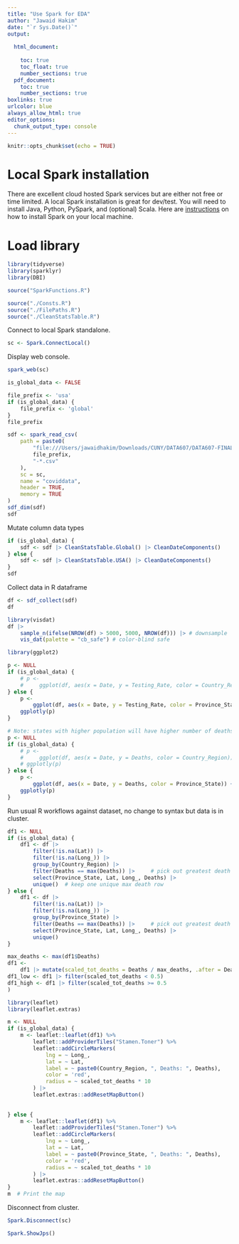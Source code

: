 ```yaml
---
title: "Use Spark for EDA"
author: "Jawaid Hakim"
date: "`r Sys.Date()`"
output:
  
  html_document:
    
    toc: true
    toc_float: true
    number_sections: true
  pdf_document: 
    toc: true
    number_sections: true
boxlinks: true
urlcolor: blue
always_allow_html: true
editor_options: 
  chunk_output_type: console
---
```


```r
knitr::opts_chunk$set(echo = TRUE)
```

# Local Spark installation

There are excellent cloud hosted Spark services but are either not free or time limited. A local Spark installation is great for dev/test. You will need to install Java, Python, PySpark, and (optional) Scala. Here are [instructions](https://sparkbyexamples.com/pyspark) on how to install Spark on your local machine.

# Load library

```r
library(tidyverse)
library(sparklyr)
library(DBI)
```

```r
source("SparkFunctions.R")
```

```r
source("./Consts.R")
source("./FilePaths.R")
source("./CleanStatsTable.R")
```

Connect to local Spark standalone.

```r
sc <- Spark.ConnectLocal()
```

Display web console.

```r
spark_web(sc)
```

```r
is_global_data <- FALSE
```


```r
file_prefix <- 'usa'
if (is_global_data) {
    file_prefix <- 'global'
}
file_prefix
```


```r
sdf <- spark_read_csv(
    path = paste0(
        "file:///Users/jawaidhakim/Downloads/CUNY/DATA607/DATA607-FINALPROJECT/data/processed/*/*/",
        file_prefix,
        "-*.csv"
    ),
    sc = sc,
    name = "coviddata",
    header = TRUE,
    memory = TRUE
)
sdf_dim(sdf)
sdf
```

Mutate column data types

```r
if (is_global_data) {
    sdf <- sdf |> CleanStatsTable.Global() |> CleanDateComponents()
} else {
    sdf <- sdf |> CleanStatsTable.USA() |> CleanDateComponents()
}
sdf
```

Collect data in R dataframe

```r
df <- sdf_collect(sdf)
df
```

```r
library(visdat)
df |>
    sample_n(ifelse(NROW(df) > 5000, 5000, NROW(df))) |> # downsample
    vis_dat(palette = "cb_safe") # color-blind safe 
```


```r
library(ggplot2)
```


```r
p <- NULL
if (is_global_data) {
    # p <-
    #     ggplot(df, aes(x = Date, y = Testing_Rate, color = Country_Region)) + geom_line()
} else {
    p <-
        ggplot(df, aes(x = Date, y = Testing_Rate, color = Province_State)) + geom_line()
    ggplotly(p)
}
```


```r
# Note: states with higher population will have higher number of deaths
p <- NULL
if (is_global_data) {
    # p <-
    #     ggplot(df, aes(x = Date, y = Deaths, color = Country_Region)) + geom_line()
    # ggplotly(p)
} else {
    p <-
        ggplot(df, aes(x = Date, y = Deaths, color = Province_State)) + geom_line()
    ggplotly(p)
}
```

Run usual R workflows against dataset, no change to syntax but data is in cluster.

```r
df1 <- NULL
if (is_global_data) {
    df1 <- df |>
        filter(!is.na(Lat)) |>
        filter(!is.na(Long_)) |>
        group_by(Country_Region) |>
        filter(Deaths == max(Deaths)) |>     # pick out greatest death count
        select(Province_State, Lat, Long_, Deaths) |>
        unique()  # keep one unique max death row       
} else {
    df1 <- df |>
        filter(!is.na(Lat)) |>
        filter(!is.na(Long_)) |>
        group_by(Province_State) |>
        filter(Deaths == max(Deaths)) |>     # pick out greatest death count
        select(Province_State, Lat, Long_, Deaths) |>
        unique()
}

max_deaths <- max(df1$Deaths)
df1 <-
    df1 |> mutate(scaled_tot_deaths = Deaths / max_deaths, .after = Deaths)
df1_low <- df1 |> filter(scaled_tot_deaths < 0.5)
df1_high <- df1 |> filter(scaled_tot_deaths >= 0.5
)
```


```r
library(leaflet)
library(leaflet.extras)
```


```r
m <- NULL
if (is_global_data) {
    m <- leaflet::leaflet(df1) %>%
        leaflet::addProviderTiles("Stamen.Toner") %>%
        leaflet::addCircleMarkers(
            lng = ~ Long_,
            lat = ~ Lat,
            label = ~ paste0(Country_Region, ", Deaths: ", Deaths),
            color = 'red',
            radius = ~ scaled_tot_deaths * 10
        ) |>
        leaflet.extras::addResetMapButton()
    
    
} else {
    m <- leaflet::leaflet(df1) %>%
        leaflet::addProviderTiles("Stamen.Toner") %>%
        leaflet::addCircleMarkers(
            lng = ~ Long_,
            lat = ~ Lat,
            label = ~ paste0(Province_State, ", Deaths: ", Deaths),
            color = 'red',
            radius = ~ scaled_tot_deaths * 10
        ) |>
        leaflet.extras::addResetMapButton()
}
m  # Print the map
```

Disconnect from cluster.

```r
Spark.Disconnect(sc)
```

```r
Spark.ShowJps()
```


